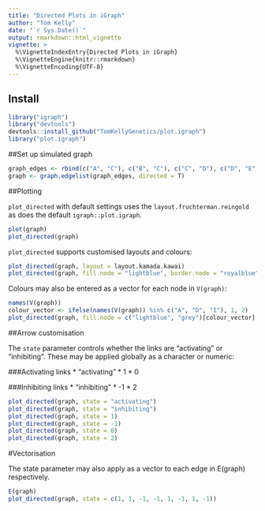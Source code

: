```yaml
---
title: "Directed Plots in iGraph"
author: "Tom Kelly"
date: "`r Sys.Date()`"
output: rmarkdown::html_vignette
vignette: >
  %\VignetteIndexEntry{Directed Plots in iGraph}
  %\VignetteEngine{knitr::rmarkdown}
  %\VignetteEncoding{UTF-8}
---
```


## Install

```r
library("igraph")
library("devtools")
devtools::install_github("TomKellyGenetics/plot.igraph")
library("plot.igraph")
```

##Set up simulated graph

```r
graph_edges <- rbind(c("A", "C"), c("B", "C"), c("C", "D"), c("D", "E"), c("D", "F"), c("F", "G"), c("F", "I"), c("H", "I"))
graph <- graph.edgelist(graph_edges, directed = T)
```

##Plotting

`plot_directed` with default settings uses the `layout.fruchterman.reingold` as does the default `igraph::plot.igraph`.

```r
plot(graph)
plot_directed(graph)
```

`plot_directed` supports customised layouts and colours:

```r
plot_directed(graph, layout = layout.kamada.kawai)
plot_directed(graph, fill.node = "lightblue", border.node = "royalblue")
```

Colours may also be entered as a vector for each node in `V(graph)`:

```r
names(V(graph))
colour_vector <- ifelse(names(V(graph)) %in% c("A", "D", "I"), 1, 2)
plot_directed(graph, fill.node = c("lightblue", "grey")[colour_vector], border.node = c("royalblue", "black")[colour_vector])
```

##Arrow customisation

The `state` parameter controls whether the links are "activating" or "inhibiting". These may be applied globally as a character or numeric:

###Activating links
* "activating"
* 1
* 0

###Inhibiting links
* "inhibiting"
* -1
* 2

```r
plot_directed(graph, state = "activating")
plot_directed(graph, state = "inhibiting")
plot_directed(graph, state = 1)
plot_directed(graph, state = -1)
plot_directed(graph, state = 0)
plot_directed(graph, state = 2)
```

#Vectorisation

The state parameter may also apply as a vector to each edge in E(graph) respectively.

```r
E(graph)
plot_directed(graph, state = c(1, 1, -1, -1, 1, -1, 1, -1))
```
